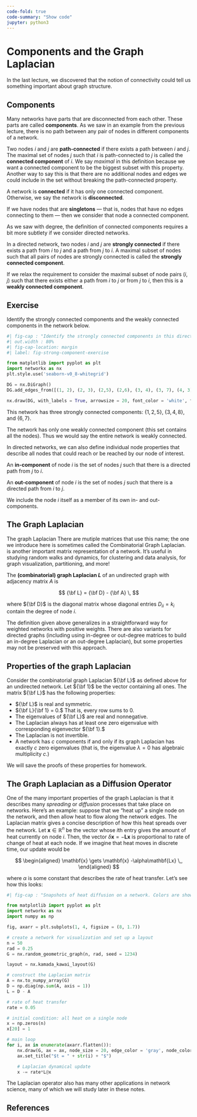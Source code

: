 ```yaml
---
code-fold: true
code-summary: "Show code"
jupyter: python3
---
```


# Components and the Graph Laplacian

In the last lecture, we discovered that the notion of connectivity could tell us something important about graph structure. 

## Components

Many networks have parts that are disconnected from each other. These parts are called **components**. As we saw in an example from the previous lecture, there is no path between any pair of nodes in different components of a network.

::: {.callout-note icon=false appearance="minimal"}
::: {#def-component}

Two nodes $i$ and $j$ are **path-connected** if there exists a path between $i$ and $j$. The maximal set of nodes $j$ such that $i$ is path-connected to $j$ is called the **connected component** of $i$. [We say *maximal* in this definition because we want a connected component to be the biggest subset with this property. Another way to say this is that there are no additional nodes and edges we could include in the set without breaking the path-connected property.]{.aside}

A network is **connected** if it has only one connected component. Otherwise, we say the network is **disconnected**.

:::
:::

If we have nodes that are **singletons** --- that is, nodes that have no edges connecting to them --- then we consider that node a connected component.

As we saw with degree, the definition of connected components requires a bit more subtlety if we consider directed networks. 

::: {.callout-note icon=false appearance="minimal"}
::: {#def-strongly-weakly-connected}

In a directed network, two nodes $i$ and $j$ are **strongly connected** if there exists a path from $i$ to $j$ and a path from $j$ to $i$. A maximal subset of nodes such that all pairs of nodes are strongly connected is called the **strongly connected component**. 

If we relax the requirement to consider the maximal subset of node pairs $(i,j)$ such that there exists either a path from $i$ to $j$ or from $j$ to $i$, then this is a **weakly connected component**.

:::
:::

::: {.callout-important}

## Exercise

Identify the strongly connected components and the weakly connected components in the network below.

:::

```python
#| fig-cap : "Identify the strongly connected components in this directed network."
#| out.width : 80%
#| fig-cap-location: margin
#| label: fig-strong-component-exercise

from matplotlib import pyplot as plt
import networkx as nx
plt.style.use('seaborn-v0_8-whitegrid')

DG = nx.DiGraph()
DG.add_edges_from([(1, 2), (2, 3), (2,5), (2,6), (3, 4), (3, 7), (4, 3), (4, 8), (5, 1), (5, 6), (6, 7), (7, 6), (8, 4), (8, 7)])

nx.draw(DG, with_labels = True, arrowsize = 20, font_color = 'white', font_weight = 'bold')

```

::: {.hide .solution}

This network has three strongly connected components: $\{1,2,5\}, \ \{3, 4, 8\},$ and $\{6, 7\}$.

The network has only one weakly connected component (this set contains all the nodes). Thus we would say the entire network is weakly connected.

:::

In directed networks, we can also define individual node properties that describe all nodes that could reach or be reached by our node of interest.

::: {.callout-note icon=false appearance="minimal"}
::: {#def-in-out-component}

An **in-component** of node $i$ is the set of nodes $j$ such that there is a directed path from $j$ to $i$.

An **out-component** of node $i$ is the set of nodes $j$ such that there is a directed path from $i$ to $j$.

We include the node $i$ itself as a member of its own in- and out-components.

:::
:::

## The Graph Laplacian

The graph Laplacian [There are mutiple matrices that use this name; the one we introduce here is sometimes called the Combinatorial Graph Laplacian.]{.aside} is another important matrix representation of a network. It's useful in studying random walks and dynamics, for clustering and data analysis, for graph visualization, partitioning, and more! 

::: {.callout-note icon=false appearance="minimal"}
::: {#def-laplacian}

The **(combinatorial) graph Laplacian $L$** of an undirected graph with adjacency matrix $A$ is

$$
{\bf L} = {\bf D} - {\bf A} \,
$$

where ${\bf D}$ is the diagonal matrix whose diagonal entries $D_{ii} = k_i$ contain the degree of node $i$.

:::
:::

The definition given above generalizes in a straightforward way for weighted networks with positive weights. There are also variants for directed graphs (including using in-degree or out-degree matrices to build an in-degree Laplacian or an out-degree Laplacian), but some properties may not be preserved with this approach.

::: {.callout-tip icon=false collapse=true}
::: {#thm-laplacian}

## Properties of the graph Laplacian

Consider the combinatorial graph Laplacian ${\bf L}$ as defined above for an undirected network. Let ${\bf 1}$ be the vector containing all ones. The matrix ${\bf L}$ has the following properties:

- ${\bf L}$ is real and symmetric.
- ${\bf L}{\bf 1} = 0.$ That is, every row sums to 0.
- The eigenvalues of ${\bf L}$ are real and nonnegative.
- The Laplacian always has at least one zero eigenvalue with corresponding eigenvector ${\bf 1}.$
- The Laplacian is not invertible.
- A network has $c$ components if and only if its graph Laplacian has exactly $c$ zero eigenvalues (that is, the eigenvalue $\lambda = 0$ has algebraic multiplicity $c$.)

:::
:::

We will save the proofs of these properties for homework.

## The Graph Laplacian as a Diffusion Operator

One of the many important properties of the graph Laplacian is that it describes many *spreading* or *diffusion* processes that take place on networks. Here's an example: suppose that we "heat up" a single node on the network, and then allow heat to flow along the network edges. The Laplacian matrix gives a concise description of how this heat spreads over the network. Let $\mathbf{x} \in \mathbb{R}^n$ be the vector whose $i$th entry gives the amount of heat currently on node $i$. Then, the vector $\delta \mathbf{x} = -\mathbf{Lx}$ is proportional to rate of change of heat at each node. If we imagine that heat moves in discrete time, our update would be 

$$
\begin{aligned}
\mathbf{x} \gets \mathbf{x} -\alpha\mathbf{Lx} \,,
\end{aligned}
$$

where $\alpha$ is some constant that describes the rate of heat transfer. Let's see how this looks: 

```python
#| fig-cap : "Snapshots of heat diffusion on a network. Colors are shown on a logarithmic scale for visualization purposes."

from matplotlib import pyplot as plt
import networkx as nx
import numpy as np

fig, axarr = plt.subplots(1, 4, figsize = (8, 1.7))

# create a network for visualization and set up a layout
n = 50
rad = 0.25
G = nx.random_geometric_graph(n, rad, seed = 1234)

layout = nx.kamada_kawai_layout(G)

# construct the Laplacian matrix
A = nx.to_numpy_array(G)
D = np.diag(np.sum(A, axis = 1))
L = D - A

# rate of heat transfer
rate = 0.05

# initial condition: all heat on a single node
x = np.zeros(n)
x[20] = 1

# main loop
for i, ax in enumerate(axarr.flatten()):
    nx.draw(G, ax = ax, node_size = 20, edge_color = 'gray', node_color = np.log(x + 1e-4), width = 0.5, pos = layout, cmap = "coolwarm", vmax = 0.5)
    ax.set_title("$t = " + str(i) + "$")

    # Laplacian dynamical update
    x -= rate*L@x
```

The Laplacian operator also has many other applications in network science, many of which we will study later in these notes. 

## References









